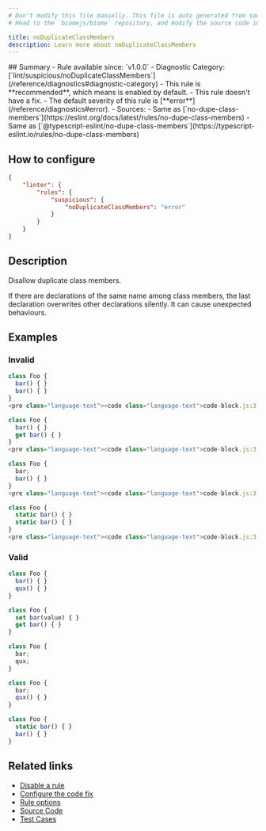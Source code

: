 ```yaml
---
# Don't modify this file manually. This file is auto generated from source, and you will lose your changes next time the website is built.
# Head to the `biomejs/biome` repository, and modify the source code in there.

title: noDuplicateClassMembers
description: Learn more about noDuplicateClassMembers
---
```


<Tabs>
<TabItem label="JavaScript (and super languages)" icon="seti:javascript">
## Summary
- Rule available since: `v1.0.0`
- Diagnostic Category: [`lint/suspicious/noDuplicateClassMembers`](/reference/diagnostics#diagnostic-category)
- This rule is **recommended**, which means is enabled by default.
- This rule doesn't have a fix.
- The default severity of this rule is [**error**](/reference/diagnostics#error).
- Sources: 
  - Same as [`no-dupe-class-members`](https://eslint.org/docs/latest/rules/no-dupe-class-members)
  - Same as [`@typescript-eslint/no-dupe-class-members`](https://typescript-eslint.io/rules/no-dupe-class-members)

## How to configure
```json title="biome.json"
{
	"linter": {
		"rules": {
			"suspicious": {
				"noDuplicateClassMembers": "error"
			}
		}
	}
}

```
## Description
Disallow duplicate class members.

If there are declarations of the same name among class members,
the last declaration overwrites other declarations silently.
It can cause unexpected behaviours.

## Examples

### Invalid

```js
class Foo {
  bar() { }
  bar() { }
}
<pre class="language-text"><code class="language-text">code-block.js:3:3 <a href="https://biomejs.dev/linter/rules/no-duplicate-class-members">lint/suspicious/noDuplicateClassMembers</a> ━━━━━━━━━━━━━━━━━━━━━━━━━━━━━━━━━━━━━━━━━━<br /><br />  <strong><span style="color: Tomato;">✖</span></strong> <span style="color: Tomato;">Duplicate class member name &quot;bar&quot;</span><br />  <br />    <strong>1 │ </strong>class Foo &#123;<br />    <strong>2 │ </strong>  bar() &#123; &#125;<br />  <strong><span style="color: Tomato;">&gt;</span></strong> <strong>3 │ </strong>  bar() &#123; &#125;<br />   <strong>   │ </strong>  <strong><span style="color: Tomato;">^</span></strong><strong><span style="color: Tomato;">^</span></strong><strong><span style="color: Tomato;">^</span></strong><strong><span style="color: Tomato;">^</span></strong><strong><span style="color: Tomato;">^</span></strong><strong><span style="color: Tomato;">^</span></strong><strong><span style="color: Tomato;">^</span></strong><strong><span style="color: Tomato;">^</span></strong><strong><span style="color: Tomato;">^</span></strong><br />    <strong>4 │ </strong>&#125;<br />    <strong>5 │ </strong><br />  <br /></code></pre>

```

```js
class Foo {
  bar() { }
  get bar() { }
}
<pre class="language-text"><code class="language-text">code-block.js:3:3 <a href="https://biomejs.dev/linter/rules/no-duplicate-class-members">lint/suspicious/noDuplicateClassMembers</a> ━━━━━━━━━━━━━━━━━━━━━━━━━━━━━━━━━━━━━━━━━━<br /><br />  <strong><span style="color: Tomato;">✖</span></strong> <span style="color: Tomato;">Duplicate class member name &quot;bar&quot;</span><br />  <br />    <strong>1 │ </strong>class Foo &#123;<br />    <strong>2 │ </strong>  bar() &#123; &#125;<br />  <strong><span style="color: Tomato;">&gt;</span></strong> <strong>3 │ </strong>  get bar() &#123; &#125;<br />   <strong>   │ </strong>  <strong><span style="color: Tomato;">^</span></strong><strong><span style="color: Tomato;">^</span></strong><strong><span style="color: Tomato;">^</span></strong><strong><span style="color: Tomato;">^</span></strong><strong><span style="color: Tomato;">^</span></strong><strong><span style="color: Tomato;">^</span></strong><strong><span style="color: Tomato;">^</span></strong><strong><span style="color: Tomato;">^</span></strong><strong><span style="color: Tomato;">^</span></strong><strong><span style="color: Tomato;">^</span></strong><strong><span style="color: Tomato;">^</span></strong><strong><span style="color: Tomato;">^</span></strong><strong><span style="color: Tomato;">^</span></strong><br />    <strong>4 │ </strong>&#125;<br />    <strong>5 │ </strong><br />  <br /></code></pre>

```

```js
class Foo {
  bar;
  bar() { }
}
<pre class="language-text"><code class="language-text">code-block.js:3:3 <a href="https://biomejs.dev/linter/rules/no-duplicate-class-members">lint/suspicious/noDuplicateClassMembers</a> ━━━━━━━━━━━━━━━━━━━━━━━━━━━━━━━━━━━━━━━━━━<br /><br />  <strong><span style="color: Tomato;">✖</span></strong> <span style="color: Tomato;">Duplicate class member name &quot;bar&quot;</span><br />  <br />    <strong>1 │ </strong>class Foo &#123;<br />    <strong>2 │ </strong>  bar;<br />  <strong><span style="color: Tomato;">&gt;</span></strong> <strong>3 │ </strong>  bar() &#123; &#125;<br />   <strong>   │ </strong>  <strong><span style="color: Tomato;">^</span></strong><strong><span style="color: Tomato;">^</span></strong><strong><span style="color: Tomato;">^</span></strong><strong><span style="color: Tomato;">^</span></strong><strong><span style="color: Tomato;">^</span></strong><strong><span style="color: Tomato;">^</span></strong><strong><span style="color: Tomato;">^</span></strong><strong><span style="color: Tomato;">^</span></strong><strong><span style="color: Tomato;">^</span></strong><br />    <strong>4 │ </strong>&#125;<br />    <strong>5 │ </strong><br />  <br /></code></pre>

```

```js
class Foo {
  static bar() { }
  static bar() { }
}
<pre class="language-text"><code class="language-text">code-block.js:3:3 <a href="https://biomejs.dev/linter/rules/no-duplicate-class-members">lint/suspicious/noDuplicateClassMembers</a> ━━━━━━━━━━━━━━━━━━━━━━━━━━━━━━━━━━━━━━━━━━<br /><br />  <strong><span style="color: Tomato;">✖</span></strong> <span style="color: Tomato;">Duplicate class member name &quot;bar&quot;</span><br />  <br />    <strong>1 │ </strong>class Foo &#123;<br />    <strong>2 │ </strong>  static bar() &#123; &#125;<br />  <strong><span style="color: Tomato;">&gt;</span></strong> <strong>3 │ </strong>  static bar() &#123; &#125;<br />   <strong>   │ </strong>  <strong><span style="color: Tomato;">^</span></strong><strong><span style="color: Tomato;">^</span></strong><strong><span style="color: Tomato;">^</span></strong><strong><span style="color: Tomato;">^</span></strong><strong><span style="color: Tomato;">^</span></strong><strong><span style="color: Tomato;">^</span></strong><strong><span style="color: Tomato;">^</span></strong><strong><span style="color: Tomato;">^</span></strong><strong><span style="color: Tomato;">^</span></strong><strong><span style="color: Tomato;">^</span></strong><strong><span style="color: Tomato;">^</span></strong><strong><span style="color: Tomato;">^</span></strong><strong><span style="color: Tomato;">^</span></strong><strong><span style="color: Tomato;">^</span></strong><strong><span style="color: Tomato;">^</span></strong><strong><span style="color: Tomato;">^</span></strong><br />    <strong>4 │ </strong>&#125;<br />    <strong>5 │ </strong><br />  <br /></code></pre>

```

### Valid

```js
class Foo {
  bar() { }
  qux() { }
}
```

```js
class Foo {
  set bar(value) { }
  get bar() { }
}
```

```js
class Foo {
  bar;
  qux;
}
```

```js
class Foo {
  bar;
  qux() { }
}
```

```js
class Foo {
  static bar() { }
  bar() { }
}
```

## Related links

- [Disable a rule](/linter/#disable-a-rule)
- [Configure the code fix](/linter#configure-the-code-fix)
- [Rule options](/linter/#rule-options)
- [Source Code](https://github.com/biomejs/biome/blob/main/crates/biome_js_analyze/src/lint/suspicious/no_duplicate_class_members.rs)
- [Test Cases](https://github.com/biomejs/biome/blob/main/crates/biome_js_analyze/tests/specs/suspicious/noDuplicateClassMembers)

</TabItem>
</Tabs>

